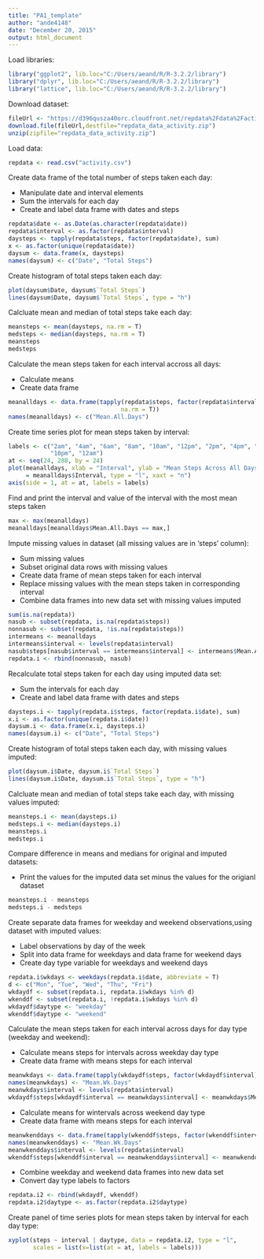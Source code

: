 ```yaml
---
title: "PA1_template"
author: "ande4148"
date: "December 20, 2015"
output: html_document
---
```


Load libraries:

```r
library("ggplot2", lib.loc="C:/Users/aeand/R/R-3.2.2/library")
library("dplyr", lib.loc="C:/Users/aeand/R/R-3.2.2/library")
library("lattice", lib.loc="C:/Users/aeand/R/R-3.2.2/library")
```

Download dataset:

```r
fileUrl <- "https://d396qusza40orc.cloudfront.net/repdata%2Fdata%2Factivity.zip"
download.file(fileUrl,destfile="repdata_data_activity.zip")
unzip(zipfile="repdata_data_activity.zip")
```

Load data:

```r
repdata <- read.csv("activity.csv")
```

Create data frame of the total number of steps taken each day:

- Manipulate date and interval elements 
- Sum the intervals for each day
- Create and label data frame with dates and steps

```r
repdata$date <- as.Date(as.character(repdata$date))
repdata$interval <- as.factor(repdata$interval)
daysteps <- tapply(repdata$steps, factor(repdata$date), sum)
x <- as.factor(unique(repdata$date))
daysum <- data.frame(x, daysteps)
names(daysum) <- c("Date", "Total Steps")
```

Create histogram of total steps taken each day:

```r
plot(daysum$Date, daysum$`Total Steps`)
lines(daysum$Date, daysum$`Total Steps`, type = "h")
```

Calcluate mean and median of total steps take each day:

```r
meansteps <- mean(daysteps, na.rm = T)
medsteps <- median(daysteps, na.rm = T)
meansteps
medsteps
```

Calculate the mean steps taken for each interval accross all days:

- Calculate means
- Create data frame

```r
meanalldays <- data.frame(tapply(repdata$steps, factor(repdata$interval), mean, 
                                na.rm = T))
names(meanalldays) <- c("Mean.All.Days")
```

Create time series plot for mean steps taken by interval:

```r
labels <- c("2am", "4am", "6am", "8am", "10am", "12pm", "2pm", "4pm", "6pm", "8pm", 
            "10pm", "12am")
at <- seq(24, 288, by = 24)
plot(meanalldays, xlab = "Interval", ylab = "Mean Steps Across All Days", xrange 
     = meanalldays$Interval, type = "l", xaxt = "n")
axis(side = 1, at = at, labels = labels)
```

Find and print the interval and value of the interval with the most mean steps taken

```r
max <- max(meanalldays)
meanalldays[meanalldays$Mean.All.Days == max,]
```

Impute missing values in dataset (all missing values are in 'steps' column):

- Sum missing values
- Subset original data rows with missing values
- Create data frame of mean steps taken for each interval
- Replace missing values with the mean steps taken in corresponding interval
- Combine data frames into new data set with missing values imputed

```r
sum(is.na(repdata))
nasub <- subset(repdata, is.na(repdata$steps))
nonnasub <- subset(repdata, !is.na(repdata$steps))
intermeans <- meanalldays
intermeans$interval <- levels(repdata$interval)
nasub$steps[nasub$interval == intermeans$interval] <- intermeans$Mean.All.Days
repdata.i <- rbind(nonnasub, nasub)
```

Recalculate total steps taken for each day using imputed data set:

- Sum the intervals for each day
- Create and label data frame with dates and steps

```r
daysteps.i <- tapply(repdata.i$steps, factor(repdata.i$date), sum)
x.i <- as.factor(unique(repdata.i$date))
daysum.i <- data.frame(x.i, daysteps.i)
names(daysum.i) <- c("Date", "Total Steps")
```

Create histogram of total steps taken each day, with missing values imputed:

```r
plot(daysum.i$Date, daysum.i$`Total Steps`)
lines(daysum.i$Date, daysum.i$`Total Steps`, type = "h")
```

Calcluate mean and median of total steps take each day, with missing values imputed:

```r
meansteps.i <- mean(daysteps.i)
medsteps.i <- median(daysteps.i)
meansteps.i
medsteps.i
```

Compare difference in means and medians for original and imputed datasets:

- Print the values for the imputed data set minus the values for the origianl dataset

```r
meansteps.i - meansteps
medsteps.i - medsteps
```

Create separate data frames for weekday and weekend observations,using dataset with imputed values:

- Label observations by day of the week
- Split into data frame for weekdays and data frame for weekend days
- Create day type variable for weekdays and weekend days

```r
repdata.i$wkdays <- weekdays(repdata.i$date, abbreviate = T)
d <- c("Mon", "Tue", "Wed", "Thu", "Fri")
wkdaydf <- subset(repdata.i, repdata.i$wkdays %in% d)
wkenddf <- subset(repdata.i, !repdata.i$wkdays %in% d)
wkdaydf$daytype <- "weekday"
wkenddf$daytype <- "weekend"
```

Calculate the mean steps taken for each interval across days for day type (weekday and weekend):

- Calculate means steps for intervals across weekday day type
- Create data frame with means steps for each interval 

```r
meanwkdays <- data.frame(tapply(wkdaydf$steps, factor(wkdaydf$interval), mean))
names(meanwkdays) <- "Mean.Wk.Days"
meanwkdays$interval <- levels(repdata$interval)
wkdaydf$steps[wkdaydf$interval == meanwkdays$interval] <- meanwkdays$Mean.Wk.Days
```

- Calculate means for wintervals across weekend day type
- Create data frame with means steps for each interval 

```r
meanwkenddays <- data.frame(tapply(wkenddf$steps, factor(wkenddf$interval), mean))
names(meanwkenddays) <- "Mean.Wk.Days"
meanwkenddays$interval <- levels(repdata$interval)
wkenddf$steps[wkenddf$interval == meanwkenddays$interval] <- meanwkenddays$Mean.Wk.Days
```

- Combine weekday and weekend data frames into new data set
- Convert day type labels to factors

```r
repdata.i2 <- rbind(wkdaydf, wkenddf)
repdata.i2$daytype <- as.factor(repdata.i2$daytype)
```

Create panel of time series plots for mean steps taken by interval for each day type:

```r
xyplot(steps ~ interval | daytype, data = repdata.i2, type = "l", 
       scales = list(x=list(at = at, labels = labels)))
```





















